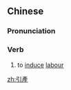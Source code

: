 {{also|引产}}
==Chinese==
{{zh-forms|s=引产}}
{{wikipedia|lang=zh}}

===Pronunciation===
{{zh-pron
|m=yǐnchǎn
|c=jan5 caan2
|cat=v
}}

===Verb===
{{zh-verb}}

# {{lb|zh|obstetrics}} to [[induce]] [[labour]]

[[zh:引產]]